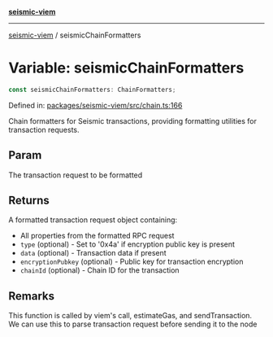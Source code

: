 [**seismic-viem**](/seismic-viem/README.mdx)

---

[seismic-viem](/seismic-viem/globals.mdx) / seismicChainFormatters

# Variable: seismicChainFormatters

```ts
const seismicChainFormatters: ChainFormatters;
```

Defined in: [packages/seismic-viem/src/chain.ts:166](https://github.com/SeismicSystems/seismic-client/blob/fe4ea18662b9b9725dc8d15ad03bde6f01c024a3/packages/seismic-viem/src/chain.ts#L166)

Chain formatters for Seismic transactions, providing formatting utilities for transaction requests.

## Param

The transaction request to be formatted

## Returns

A formatted transaction request object containing:

- All properties from the formatted RPC request
- `type` (optional) - Set to '0x4a' if encryption public key is present
- `data` (optional) - Transaction data if present
- `encryptionPubkey` (optional) - Public key for transaction encryption
- `chainId` (optional) - Chain ID for the transaction

## Remarks

This function is called by viem's call, estimateGas, and sendTransaction.
We can use this to parse transaction request before sending it to the node
